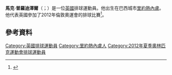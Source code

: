 {{Orphan|time=2015-07-16T09:52:08+00:00}}
'''馬克·普羅迪澤爾'''（{{lang-en|Mark Plotyczer}}；{{bd|1987年|2月19日}}）是一位[[英國|英國]]排球運動員。他出生在巴西城市[[里約熱內盧|里約熱內盧]]。他代表英國參加了2012年倫敦奧運會的排球比賽<ref>{{cite web|title=Mark Plotyczer|url=http://www.london2012.com/athlete/plotyczer-mark-1079082/|work=London 2012|accessdate=8 September 2012|deadurl=yes|archiveurl=https://web.archive.org/web/20120801013756/http://www.london2012.com/athlete/plotyczer-mark-1079082/|archivedate=2012-08-01}}</ref>。

==參考資料==
{{Reflist}}

{{DEFAULTSORT:Plotyczer, Mark}}
[[Category:英國排球運動員|Category:英國排球運動員]]
[[Category:里約熱內盧人|Category:里約熱內盧人]]
[[Category:2012年夏季奧林匹克運動會排球運動員|Category:2012年夏季奧林匹克運動會排球運動員]]
{{uk-bio-stub}}
